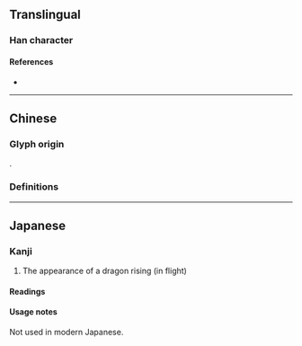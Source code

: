 {{character info/new}}
==Translingual==

===Han character===
{{Han char|rn=212|rad=龍|as=32|sn=48|four=01211|canj=YPYBP|ids=⿱龍⿰龍龍}}

====References====
* {{Han ref|kx=1537.250|dkj=48845|dj=2078.160|hdz=74806.090|uh=9F98|ud=40856|bh=F9D5|bd=63957}}

----

==Chinese==

===Glyph origin===
{{zh-etym-triple|龍}}.

===Definitions===
{{zh-see|龖|v}}

----

==Japanese==

{{ja-kanji forms|𮄿|龘}}
===Kanji===
{{ja-kanji|grade=|rs=龍32|shin=𮄿}}

# The appearance of a dragon rising (in flight)

====Readings====
{{ja-readings
|kanon=とう<たふ
}}

====Usage notes====
Not used in modern Japanese.